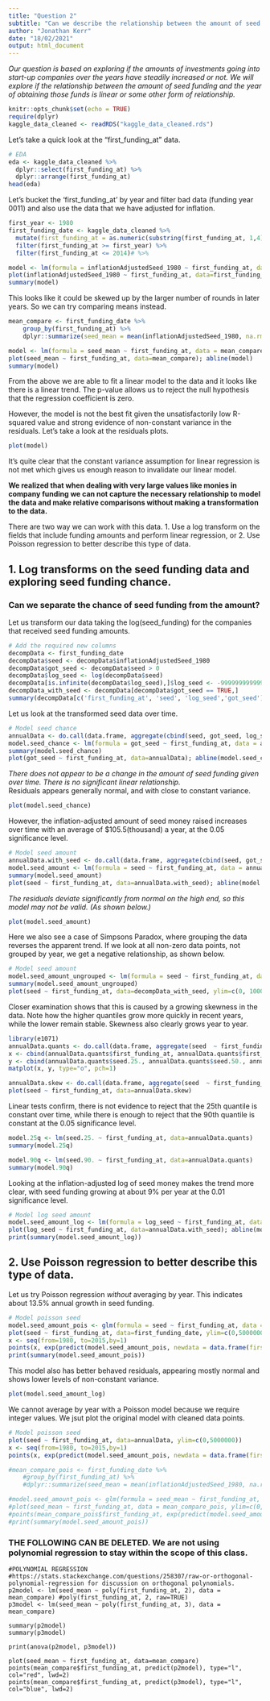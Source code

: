 ```yaml
---
title: "Question 2"
subtitle: "Can we describe the relationship between the amount of seed funding and the year of first funding received?"
author: "Jonathan Kerr"
date: "18/02/2021"
output: html_document
---
```


*Our question is based on exploring if the amounts of investments going into start-up companies over the years have steadily increased or not. We will explore if the relationship between the amount of seed funding and the year of obtaining those funds is linear or some other form of relationship.*

```r
knitr::opts_chunk$set(echo = TRUE)
require(dplyr)
kaggle_data_cleaned <- readRDS("kaggle_data_cleaned.rds")
```

Let's take a quick look at the "first_funding_at" data.  

```r
# EDA
eda <- kaggle_data_cleaned %>% 
  dplyr::select(first_funding_at) %>% 
  dplyr::arrange(first_funding_at)
head(eda)
```

Let's bucket the 'first_funding_at' by year and filter bad data (funding year 0011) and also use the data that we have adjusted for inflation. 

```r
first_year <- 1980
first_funding_date <- kaggle_data_cleaned %>% 
  mutate(first_funding_at = as.numeric(substring(first_funding_at, 1,4)) ) %>% 
  filter(first_funding_at >= first_year) %>% 
  filter(first_funding_at <= 2014)# %>%

model <- lm(formula = inflationAdjustedSeed_1980 ~ first_funding_at, data = first_funding_date)
plot(inflationAdjustedSeed_1980 ~ first_funding_at, data=first_funding_date); abline(model) 
summary(model) 
```
This looks like it could be skewed up by the larger number of rounds in later years. So we can try comparing means instead.

```r
mean_compare <- first_funding_date %>% 
    group_by(first_funding_at) %>%
    dplyr::summarize(seed_mean = mean(inflationAdjustedSeed_1980, na.rm=TRUE))

model <- lm(formula = seed_mean ~ first_funding_at, data = mean_compare)
plot(seed_mean ~ first_funding_at, data=mean_compare); abline(model) 
summary(model) 
```
From the above we are able to fit a linear model to the data and it looks like there is a linear trend.
The p-value allows us to reject the null hypothesis that the regression coefficient is zero.  

However, the model is not the best fit given the unsatisfactorily low R-squared value and strong evidence of non-constant variance in the residuals.
Let's take a look at the residuals plots.
```r
plot(model)
```
It's quite clear that the constant variance assumption for linear regression is not met which gives us enough reason to invalidate our linear model.

**We realized that when dealing with very large values like monies in company funding we can not capture the necessary relationship to model the data and make relative comparisons without making a transformation to the data.**

There are two way we can work with this data.
1. Use a log transform on the fields that include funding amounts and perform linear regression, or
2. Use Poisson regression to better describe this type of data. 

## 1. Log transforms on the seed funding data and exploring seed funding chance.    

### Can we separate the chance of seed funding from the amount?

Let us transform our data taking the log(seed_funding) for the companies that received seed funding amounts.
```r
# Add the required new columns
decompData <- first_funding_date
decompData$seed <- decompData$inflationAdjustedSeed_1980
decompData$got_seed <- decompData$seed > 0
decompData$log_seed <- log(decompData$seed)
decompData[is.infinite(decompData$log_seed),]$log_seed <- -9999999999999
decompData_with_seed <- decompData[decompData$got_seed == TRUE,]
summary(decompData[c('first_funding_at', 'seed', 'log_seed','got_seed')])
```

Let us look at the transformed seed data over time.
```r
# Model seed chance
annualData <- do.call(data.frame, aggregate(cbind(seed, got_seed, log_seed)  ~ first_funding_at, data=decompData, FUN=mean))
model.seed_chance <- lm(formula = got_seed ~ first_funding_at, data = annualData[annualData$first_funding_at >= 1990,])
summary(model.seed_chance)
plot(got_seed ~ first_funding_at, data=annualData); abline(model.seed_chance) 
```
*There does not appear to be a change in the amount of seed funding given over time. There is no significant linear relationship.*  
 Residuals appears generally normal, and with close to constant variance.
```r
plot(model.seed_chance)
```


However, the inflation-adjusted amount of seed money raised increases over time with an average of $105.5(thousand) a year,  at the 0.05 significance level.
```r
# Model seed amount
annualData.with_seed <- do.call(data.frame, aggregate(cbind(seed, got_seed, log_seed)  ~ first_funding_at, data=decompData_with_seed, FUN=mean))
model.seed_amount <- lm(formula = seed ~ first_funding_at, data = annualData.with_seed)
summary(model.seed_amount)
plot(seed ~ first_funding_at, data=annualData.with_seed); abline(model.seed_amount) 
```

*The residuals deviate significantly from normal on the high end, so this model may not be valid. (As shown below.)*

```r
plot(model.seed_amount)
```

Here we also see a case of Simpsons Paradox, where grouping the data reverses the apparent trend. If we look at all non-zero data points, not grouped by year, we get a negative relationship, as shown below.

```r
# Model seed amount
model.seed_amount_ungrouped <- lm(formula = seed ~ first_funding_at, data = decompData_with_seed)
summary(model.seed_amount_ungrouped)
plot(seed ~ first_funding_at, data=decompData_with_seed, ylim=c(0, 10000000)); abline(model.seed_amount_ungrouped)
```

Closer examination shows that this is caused by a growing skewness in the data. Note how the higher quantiles grow more quickly in recent years, while the lower remain stable. Skewness also clearly grows year to year.


```r
library(e1071) 
annualData.quants <- do.call(data.frame, aggregate(seed  ~ first_funding_at, data=decompData_with_seed, FUN=function(x){quantile(x, probs=c(0.25, 0.5, 0.75, 0.9))}))
x <- cbind(annualData.quants$first_funding_at, annualData.quants$first_funding_at, annualData.quants$first_funding_at, annualData.quants$first_funding_at)
y <- cbind(annualData.quants$seed.25., annualData.quants$seed.50., annualData.quants$seed.75., annualData.quants$seed.90. )
matplot(x, y, type="o", pch=1)

annualData.skew <- do.call(data.frame, aggregate(seed  ~ first_funding_at, data=decompData_with_seed, FUN=skewness))
plot(seed ~ first_funding_at, data=annualData.skew)


```

Linear tests confirm, there is not evidence to reject that the 25th quantile is constant over time, while there is enough to reject that the 90th quantile is constant at the 0.05 significance level.

```r
model.25q <- lm(seed.25. ~ first_funding_at, data=annualData.quants)
summary(model.25q)

model.90q <- lm(seed.90. ~ first_funding_at, data=annualData.quants)
summary(model.90q)
```

Looking at the inflation-adjusted log of seed money makes the trend more clear, with seed funding growing at about 9\% per year at the 0.01 significance level.
```r
# Model log seed amount
model.seed_amount_log <- lm(formula = log_seed ~ first_funding_at, data = annualData.with_seed, na.action=na.omit)
plot(log_seed ~ first_funding_at, data=annualData.with_seed); abline(model.seed_amount_log) 
print(summary(model.seed_amount_log))
```
## 2. Use Poisson regression to better describe this type of data.

Let us try Poisson regression *without* averaging by year. This indicates about 13.5\% annual growth in seed funding.
```r
# Model poisson seed
model.seed_amount_pois <- glm(formula = seed ~ first_funding_at, data = first_funding_date, family=poisson, na.action=na.omit)
plot(seed ~ first_funding_at, data=first_funding_date, ylim=c(0,5000000))
x <- seq(from=1980, to=2015,by=1)
points(x, exp(predict(model.seed_amount_pois, newdata = data.frame(first_funding_at=x))), type="l", col="red", lwd=2)
print(summary(model.seed_amount_pois))
```


This model also has better behaved residuals, appearing mostly normal and shows lower levels of non-constant variance.
```r
plot(model.seed_amount_log)
```

We cannot average by year with a Poisson model because we require integer values. We jsut plot the original model with cleaned data points.
```r
# Model poisson seed
plot(seed ~ first_funding_at, data=annualData, ylim=c(0,5000000))
x <- seq(from=1980, to=2015,by=1)
points(x, exp(predict(model.seed_amount_pois, newdata = data.frame(first_funding_at=x))), type="l", col="red", lwd=2)

#mean_compare_pois <- first_funding_date %>% 
    #group_by(first_funding_at) %>%
    #dplyr::summarize(seed_mean = mean(inflationAdjustedSeed_1980, na.rm=TRUE))

#model.seed_amount_pois <- glm(formula = seed_mean ~ first_funding_at, data = mean_compare_pois, family=poisson, na.action=na.omit)
#plot(seed_mean ~ first_funding_at, data = mean_compare_pois, ylim=c(0,5000000))
#points(mean_compare_pois$first_funding_at, exp(predict(model.seed_amount_pois)), type="l", col="red", lwd=2)
#print(summary(model.seed_amount_pois))
```

### THE FOLLOWING CAN BE DELETED. We are not using polynomial regression to stay within the scope of this class.
```
#POLYNOMIAL REGRESSION
#https://stats.stackexchange.com/questions/258307/raw-or-orthogonal-polynomial-regression for discussion on orthogonal polynomials.
p2model <- lm(seed_mean ~ poly(first_funding_at, 2), data = mean_compare) #poly(first_funding_at, 2, raw=TRUE)
p3model <- lm(seed_mean ~ poly(first_funding_at, 3), data = mean_compare)

summary(p2model)
summary(p3model)

print(anova(p2model, p3model))

plot(seed_mean ~ first_funding_at, data=mean_compare)
points(mean_compare$first_funding_at, predict(p2model), type="l", col="red", lwd=2)
points(mean_compare$first_funding_at, predict(p3model), type="l", col="blue", lwd=2)
```